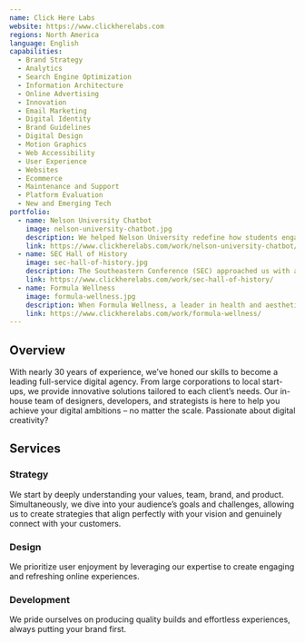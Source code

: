 ```yaml
---
name: Click Here Labs
website: https://www.clickherelabs.com
regions: North America
language: English
capabilities:
  - Brand Strategy
  - Analytics
  - Search Engine Optimization
  - Information Architecture
  - Online Advertising
  - Innovation
  - Email Marketing
  - Digital Identity
  - Brand Guidelines
  - Digital Design
  - Motion Graphics
  - Web Accessibility
  - User Experience
  - Websites
  - Ecommerce
  - Maintenance and Support
  - Platform Evaluation
  - New and Emerging Tech
portfolio:
  - name: Nelson University Chatbot
    image: nelson-university-chatbot.jpg
    description: We helped Nelson University redefine how students engage with digital content by launching a fully integrated AI chatbot alongside a bold new website redesign.
    link: https://www.clickherelabs.com/work/nelson-university-chatbot/
  - name: SEC Hall of History
    image: sec-hall-of-history.jpg
    description: The Southeastern Conference (SEC) approached us with a unique ask - Create a captivating digital experience to mark the historic entry of The University of Texas and The University of Oklahoma into the SEC in July 2024. Our answer was to create the SEC Hall of History – an immersive, mobile-first augmented reality (AR) experience that combined storytelling, interactive design, and cutting-edge technology to celebrate the rich legacy of SEC athletics.
    link: https://www.clickherelabs.com/work/sec-hall-of-history/
  - name: Formula Wellness
    image: formula-wellness.jpg
    description: When Formula Wellness, a leader in health and aesthetics, approached us for a complete website overhaul, we knew they needed more than just a fresh look – they needed a scalable, high-impact digital platform to support their nationwide expansion. With ambitious growth goals and an increasing number of locations across the country, they required a modernized web presence that would streamline the customer journey, integrate seamlessly with their internal systems, and provide a strong foundation for future scalability.
    link: https://www.clickherelabs.com/work/formula-wellness/
---
```


## Overview

With nearly 30 years of experience, we’ve honed our skills to become a leading full-service digital agency. From large corporations to local start-ups, we provide innovative solutions tailored to each client’s needs. Our in-house team of designers, developers, and strategists is here to help you achieve your digital ambitions – no matter the scale. Passionate about digital creativity?

## Services

### Strategy

We start by deeply understanding your values, team, brand, and product. Simultaneously, we dive into your audience’s goals and challenges, allowing us to create strategies that align perfectly with your vision and genuinely connect with your customers.

### Design

We prioritize user enjoyment by leveraging our expertise to create engaging and refreshing online experiences.

### Development

We pride ourselves on producing quality builds and effortless experiences, always putting your brand first.
